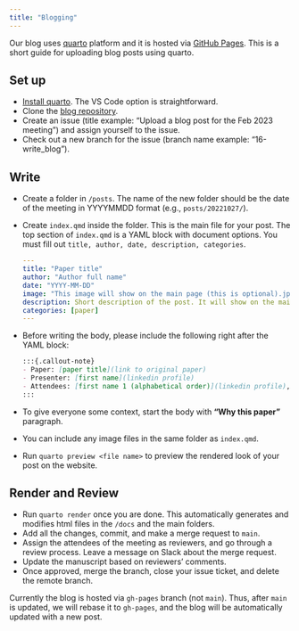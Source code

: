 ```yaml
---
title: "Blogging"
---
```


Our blog uses [quarto](https://quarto.org/) platform and it is hosted via [GitHub Pages](https://pages.github.com/). This is a short guide for uploading blog posts using quarto.

## Set up
- [Install quarto](https://quarto.org/docs/get-started/hello/vscode.html). The VS Code option is straightforward.
- Clone the [blog repository](https://github.com/AustinMLJournalClub/AustinMLJournalClub.github.io).
- Create an issue (title example: "Upload a blog post for the Feb 2023 meeting") and assign yourself to the issue.
- Check out a new branch for the issue (branch name example: "16-write_blog").

## Write
- Create a folder in `/posts`. The name of the new folder should be the date of the meeting in YYYYMMDD format (e.g., `posts/20221027/`). 
- Create `index.qmd` inside the folder. This is the main file for your post. The top section of `index.qmd` is a YAML block with document options. You must fill out `title, author, date, description, categories`.

    ```yaml
    ---
    title: "Paper title"
    author: "Author full name"
    date: "YYYY-MM-DD"
    image: "This image will show on the main page (this is optional).jpg"
    description: Short description of the post. It will show on the main page.
    categories: [paper]
    ---
    ```
- Before writing the body, please include the following right after the YAML block:

    ```markdown
    :::{.callout-note}
    - Paper: [paper title](link to original paper)
    - Presenter: [first name](linkedin profile)
    - Attendees: [first name 1 (alphabetical order)](linkedin profile), [first name 2](linkedin profile), ... 
    :::
    ```
- To give everyone some context, start the body with **"Why this paper"** paragraph.
- You can include any image files in the same folder as `index.qmd`.
- Run `quarto preview <file name>` to preview the rendered look of your post on the website.

## Render and Review
- Run `quarto render` once you are done. This automatically generates and modifies html files in the `/docs` and the main folders.
- Add all the changes, commit, and make a merge request to `main`.
- Assign the attendees of the meeting as reviewers, and go through a review process. Leave a message on Slack about the merge request.
- Update the manuscript based on reviewers' comments.
- Once approved, merge the branch, close your issue ticket, and delete the remote branch.

Currently the blog is hosted via `gh-pages` branch (not `main`). Thus, after `main` is updated, we will rebase it to `gh-pages`, and the blog will be automatically updated with a new post.